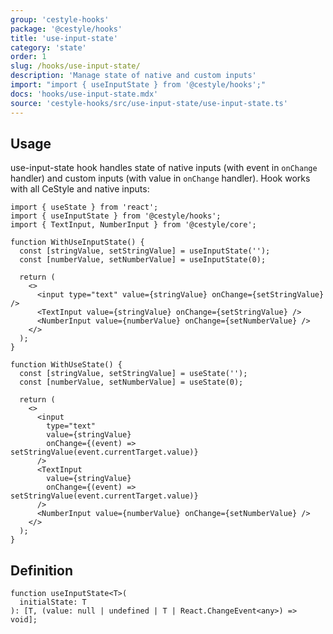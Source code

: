 ```yaml
---
group: 'cestyle-hooks'
package: '@cestyle/hooks'
title: 'use-input-state'
category: 'state'
order: 1
slug: /hooks/use-input-state/
description: 'Manage state of native and custom inputs'
import: "import { useInputState } from '@cestyle/hooks';"
docs: 'hooks/use-input-state.mdx'
source: 'cestyle-hooks/src/use-input-state/use-input-state.ts'
---
```


## Usage

use-input-state hook handles state of native inputs (with event in `onChange` handler) and custom inputs (with value in `onChange` handler).
Hook works with all CeStyle and native inputs:

```tsx
import { useState } from 'react';
import { useInputState } from '@cestyle/hooks';
import { TextInput, NumberInput } from '@cestyle/core';

function WithUseInputState() {
  const [stringValue, setStringValue] = useInputState('');
  const [numberValue, setNumberValue] = useInputState(0);

  return (
    <>
      <input type="text" value={stringValue} onChange={setStringValue} />
      <TextInput value={stringValue} onChange={setStringValue} />
      <NumberInput value={numberValue} onChange={setNumberValue} />
    </>
  );
}

function WithUseState() {
  const [stringValue, setStringValue] = useState('');
  const [numberValue, setNumberValue] = useState(0);

  return (
    <>
      <input
        type="text"
        value={stringValue}
        onChange={(event) => setStringValue(event.currentTarget.value)}
      />
      <TextInput
        value={stringValue}
        onChange={(event) => setStringValue(event.currentTarget.value)}
      />
      <NumberInput value={numberValue} onChange={setNumberValue} />
    </>
  );
}
```

## Definition

```tsx
function useInputState<T>(
  initialState: T
): [T, (value: null | undefined | T | React.ChangeEvent<any>) => void];
```
